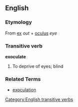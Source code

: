 ==English==
===Etymology===
From {{L.}} [[ex]] ''out'' + [[oculus]] ''eye''

===Transitive verb===
[[Category:English transitive verbs]]
'''exoculate'''
# To deprive of eyes; blind

===Related Terms===
*[[exoculation]]